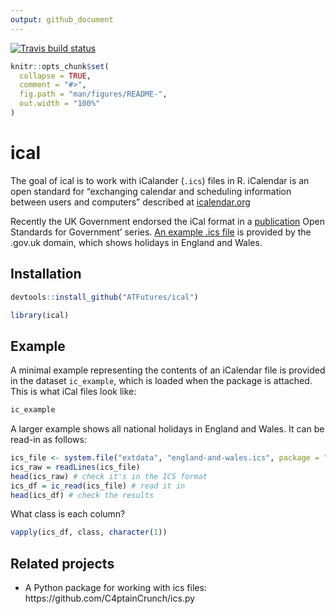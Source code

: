 ```yaml
---
output: github_document
---
```


[![Travis build status](https://travis-ci.org/ATFutures/ical.svg?branch=master)](https://travis-ci.org/ATFutures/ical)

<!-- README.md is generated from README.Rmd. Please edit that file -->

```r
knitr::opts_chunk$set(
  collapse = TRUE,
  comment = "#>",
  fig.path = "man/figures/README-",
  out.width = "100%"
)
```


# ical

The goal of ical is to work with iCalander (`.ics`) files in R.
iCalendar is an open standard for
"exchanging calendar and scheduling information between users and computers"
described at [icalendar.org](https://icalendar.org/)

Recently the UK Government endorsed the iCal format in a [publication](https://www.gov.uk/government/publications/open-standards-for-government/exchange-of-calendar-events) Open Standards for Government' series.
[An example .ics file](https://www.gov.uk/bank-holidays/england-and-wales.ics) is provided by the .gov.uk domain, which shows holidays in England and Wales.

## Installation

```r
devtools::install_github("ATFutures/ical")
```

```r
library(ical)
```

<!-- You can install the released version of ical from [CRAN](https://CRAN.R-project.org) with: -->

<!-- ``` r -->
<!-- install.packages("ical") -->
<!-- ``` -->

## Example

A minimal example representing the contents of an iCalendar file is provided in the dataset `ic_example`, which is loaded when the package is attached.
This is what iCal files look like:

```r
ic_example
```

A larger example shows all national holidays in England and Wales.
It can be read-in as follows:

```r
ics_file <- system.file("extdata", "england-and-wales.ics", package = "ical")
ics_raw = readLines(ics_file) 
head(ics_raw) # check it's in the ICS format
ics_df = ic_read(ics_file) # read it in
head(ics_df) # check the results
```

What class is each column?

```r
vapply(ics_df, class, character(1))
```


## Related projects

- A Python package for working with ics files: https://github.com/C4ptainCrunch/ics.py
